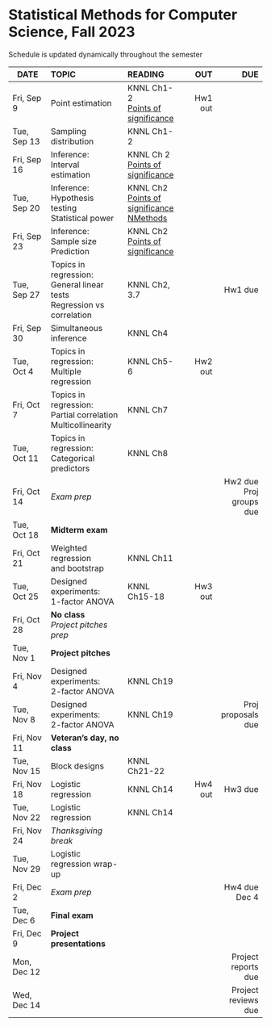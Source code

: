 <h1> Statistical Methods for Computer Science, Fall 2023 </h1>
Schedule is updated dynamically throughout the semester
</br>

<font size="3">

| DATE        | TOPIC            |READING     |      OUT |        DUE |
| ---------   |:-----------------|:-----------| --------:| ----------:|
| Fri, Sep 9  | Point estimation |  KNNL Ch1-2</br>[Points of significance](https://www.nature.com/articles/nmeth.2613)  | Hw1 out | |
| Tue, Sep 13 | Sampling distribution |  KNNL Ch1-2 |   |            |
| Fri, Sep 16 | Inference:</br>Interval estimation   |  KNNL Ch 2</br>[Points of significance](https://www.nature.com/articles/nmeth.2659)  |          |            |
| Tue, Sep 20 | Inference:</br>Hypothesis testing </br>Statistical power |  KNNL Ch2</br>[Points of significance](https://www.nature.com/articles/nmeth.2698)</br>[NMethods](https://www.nature.com/articles/nmeth.3288)  |          |            |
| Fri, Sep 23 | Inference:</br>Sample size</br>Prediction  | KNNL Ch2</br>[Points of significance](https://www.nature.com/articles/nmeth.2738)  |          |            |
| Tue, Sep 27 | Topics in regression:</br>General linear tests</br>Regression vs correlation | KNNL Ch2, 3.7 |  | Hw1 due    |
| Fri, Sep 30 | Simultaneous inference    | KNNL Ch4 |   |            |
| Tue, Oct 4  | Topics in regression:</br>Multiple regression  | KNNL Ch5-6  |   Hw2 out   |            |
| Fri, Oct 7  | Topics in regression:</br>Partial correlation</br> Multicollinearity     | KNNL Ch7  |   ||
| Tue, Oct 11 | Topics in regression:</br>Categorical predictors |  KNNL Ch8  |          |  |
| Fri, Oct 14 | *Exam prep*      |            |          | Hw2 due</br>Proj groups due |
| Tue, Oct 18 | **Midterm exam**|  |     | |
| Fri, Oct 21 | Weighted regression</br>and bootstrap | KNNL Ch11           |   |            |
| Tue, Oct 25 | Designed experiments:</br>1-factor ANOVA | KNNL Ch15-18 |   Hw3 out  |            |
| Fri, Oct 28 | **No class**</br>*Project pitches prep* |     |          |            |
| Tue, Nov 1  |**Project pitches**|            |   |            |
| Fri, Nov 4  | Designed experiments:</br>2-factor ANOVA | KNNL Ch19 |          |            |
| Tue, Nov 8  | Designed experiments:</br>2-factor ANOVA | KNNL Ch19 |          | Proj proposals due  |
| Fri, Nov 11 | **Veteran's day, no class** | |    |            |
| Tue, Nov 15 | Block designs | KNNL Ch21-22          | | |
| Fri, Nov 18 | Logistic regression |KNNL Ch14      |Hw4 out  | Hw3 due|
| Tue, Nov 22 | Logistic regression |KNNL Ch14   |    |            |
| Fri, Nov 24 | *Thanksgiving break* ||||
| Tue, Nov 29 | Logistic regression wrap-up |   |          |            |
| Fri, Dec 2  | *Exam prep*      |            |          |Hw4 due  Dec 4   |
| Tue, Dec 6  | **Final exam**   |            |          |            |
| Fri, Dec 9 | **Project presentations**  |  |          |            |
| Mon, Dec 12 |                  |            |          | Project reports due           |
| Wed, Dec 14 |                  |            |          | Project reviews due           |
</font>






